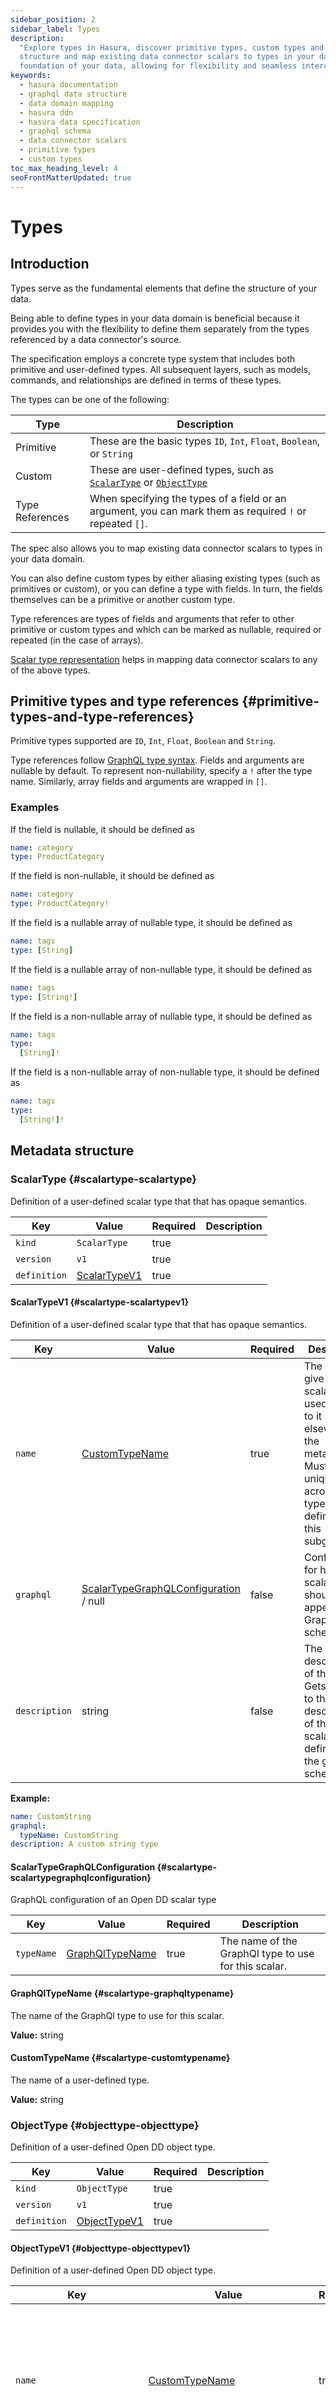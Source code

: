 ```yaml
---
sidebar_position: 2
sidebar_label: Types
description:
  "Explore types in Hasura, discover primitive types, custom types and container types. Learn how to define your data
  structure and map existing data connector scalars to types in your data domain. Understand how these elements form the
  foundation of your data, allowing for flexibility and seamless interconnection."
keywords:
  - hasura documentation
  - graphql data structure
  - data domain mapping
  - hasura ddn
  - hasura data specification
  - graphql schema
  - data connector scalars
  - primitive types
  - custom types
toc_max_heading_level: 4
seoFrontMatterUpdated: true
---
```


# Types

## Introduction

Types serve as the fundamental elements that define the structure of your data.

Being able to define types in your data domain is beneficial because it provides you with the flexibility to define them
separately from the types referenced by a data connector's source.

The specification employs a concrete type system that includes both primitive and user-defined types. All subsequent
layers, such as models, commands, and relationships are defined in terms of these types.

The types can be one of the following:

| Type            | Description                                                                                              |
| --------------- | -------------------------------------------------------------------------------------------------------- |
| Primitive       | These are the basic types `ID`, `Int`, `Float`, `Boolean`, or `String`                                   |
| Custom          | These are user-defined types, such as [`ScalarType`](#scalar-types) or [`ObjectType`](#object-types)     |
| Type References | When specifying the types of a field or an argument, you can mark them as required `!` or repeated `[]`. |

The spec also allows you to map existing data connector scalars to types in your data domain.

You can also define custom types by either aliasing existing types (such as primitives or custom), or you can define a
type with fields. In turn, the fields themselves can be a primitive or another custom type.

Type references are types of fields and arguments that refer to other primitive or custom types and which can be marked
as nullable, required or repeated (in the case of arrays).

[//]: # "TODO: Add reference to scalars 👇 when data connector are documented"

[Scalar type representation](#scalartype) helps in mapping data connector scalars to any of the above types.

## Primitive types and type references {#primitive-types-and-type-references}

Primitive types supported are `ID`, `Int`, `Float`, `Boolean` and `String`.

Type references follow [GraphQL type syntax](https://spec.graphql.org/June2018/#sec-Combining-List-and-Non-Null). Fields
and arguments are nullable by default. To represent non-nullability, specify a `!` after the type name. Similarly, array
fields and arguments are wrapped in `[]`.

### Examples

If the field is nullable, it should be defined as

```yaml
name: category
type: ProductCategory
```

If the field is non-nullable, it should be defined as

```yaml
name: category
type: ProductCategory!
```

If the field is a nullable array of nullable type, it should be defined as

```yaml
name: tags
type: [String]
```

If the field is a nullable array of non-nullable type, it should be defined as

```yaml
name: tags
type: [String!]
```

If the field is a non-nullable array of nullable type, it should be defined as

```yaml
name: tags
type:
  [String]!
```

If the field is a non-nullable array of non-nullable type, it should be defined as

```yaml
name: tags
type:
  [String!]!
```

## Metadata structure

### ScalarType {#scalartype-scalartype}

Definition of a user-defined scalar type that that has opaque semantics.

| Key          | Value                                    | Required | Description |
| ------------ | ---------------------------------------- | -------- | ----------- |
| `kind`       | `ScalarType`                             | true     |             |
| `version`    | `v1`                                     | true     |             |
| `definition` | [ScalarTypeV1](#scalartype-scalartypev1) | true     |             |

#### ScalarTypeV1 {#scalartype-scalartypev1}

Definition of a user-defined scalar type that that has opaque semantics.

| Key           | Value                                                                               | Required | Description                                                                                                                                 |
| ------------- | ----------------------------------------------------------------------------------- | -------- | ------------------------------------------------------------------------------------------------------------------------------------------- |
| `name`        | [CustomTypeName](#scalartype-customtypename)                                        | true     | The name to give this scalar type, used to refer to it elsewhere in the metadata. Must be unique across all types defined in this subgraph. |
| `graphql`     | [ScalarTypeGraphQLConfiguration](#scalartype-scalartypegraphqlconfiguration) / null | false    | Configuration for how this scalar type should appear in the GraphQL schema.                                                                 |
| `description` | string                                                                              | false    | The description of this scalar. Gets added to the description of the scalar's definition in the graphql schema.                             |

**Example:**

```yaml
name: CustomString
graphql:
  typeName: CustomString
description: A custom string type
```

#### ScalarTypeGraphQLConfiguration {#scalartype-scalartypegraphqlconfiguration}

GraphQL configuration of an Open DD scalar type

| Key        | Value                                          | Required | Description                                          |
| ---------- | ---------------------------------------------- | -------- | ---------------------------------------------------- |
| `typeName` | [GraphQlTypeName](#scalartype-graphqltypename) | true     | The name of the GraphQl type to use for this scalar. |

#### GraphQlTypeName {#scalartype-graphqltypename}

The name of the GraphQl type to use for this scalar.

**Value:** string

#### CustomTypeName {#scalartype-customtypename}

The name of a user-defined type.

**Value:** string

### ObjectType {#objecttype-objecttype}

Definition of a user-defined Open DD object type.

| Key          | Value                                    | Required | Description |
| ------------ | ---------------------------------------- | -------- | ----------- |
| `kind`       | `ObjectType`                             | true     |             |
| `version`    | `v1`                                     | true     |             |
| `definition` | [ObjectTypeV1](#objecttype-objecttypev1) | true     |             |

#### ObjectTypeV1 {#objecttype-objecttypev1}

Definition of a user-defined Open DD object type.

| Key                        | Value                                                                               | Required | Description                                                                                                                                                                                                                                                                                      |
| -------------------------- | ----------------------------------------------------------------------------------- | -------- | ------------------------------------------------------------------------------------------------------------------------------------------------------------------------------------------------------------------------------------------------------------------------------------------------ |
| `name`                     | [CustomTypeName](#objecttype-customtypename)                                        | true     | The name to give this object type, used to refer to it elsewhere in the metadata. Must be unique across all types defined in this subgraph.                                                                                                                                                      |
| `fields`                   | [[ObjectFieldDefinition](#objecttype-objectfielddefinition)]                        | true     | The list of fields defined for this object type.                                                                                                                                                                                                                                                 |
| `globalIdFields`           | [[FieldName](#objecttype-fieldname)]                                                | false    | The subset of fields that uniquely identify this object in the domain. Setting this property will automatically implement the GraphQL Relay Node interface for this object type and add an `id` global ID field. If setting this property, there must not be a field named `id` already present. |
| `graphql`                  | [ObjectTypeGraphQLConfiguration](#objecttype-objecttypegraphqlconfiguration) / null | false    | Configuration for how this object type should appear in the GraphQL schema.                                                                                                                                                                                                                      |
| `description`              | string                                                                              | false    | The description of the object. Gets added to the description of the object's definition in the graphql schema.                                                                                                                                                                                   |
| `dataConnectorTypeMapping` | [[DataConnectorTypeMapping](#objecttype-dataconnectortypemapping)]                  | false    | Mapping of this object type to corresponding object types in various data connectors.                                                                                                                                                                                                            |

**Example:**

```yaml
name: Author
fields:
  - name: author_id
    type: Int!
    description: The id of the author
  - name: first_name
    type: String
    description: The first name of the author
  - name: last_name
    type: String
    description: The last name of the author
description: An author of a book
globalIdFields:
  - author_id
graphql:
  typeName: Author
dataConnectorTypeMapping:
  - dataConnectorName: my_db
    dataConnectorObjectType: author
    fieldMapping:
      author_id:
        column:
          name: id
```

#### DataConnectorTypeMapping {#objecttype-dataconnectortypemapping}

This defines the mapping of the fields of an object type to the corresponding columns of an object type in a data
connector.

| Key                       | Value                                              | Required | Description |
| ------------------------- | -------------------------------------------------- | -------- | ----------- |
| `dataConnectorName`       | [DataConnectorName](#objecttype-dataconnectorname) | true     |             |
| `dataConnectorObjectType` | string                                             | true     |             |
| `fieldMapping`            | [FieldMapping](#objecttype-fieldmapping)           | false    |             |

#### FieldMapping {#objecttype-fieldmapping}

| Key           | Value                                                | Required | Description |
| ------------- | ---------------------------------------------------- | -------- | ----------- |
| `<customKey>` | [ObjectFieldMapping](#objecttype-objectfieldmapping) | false    |             |

#### ObjectFieldMapping {#objecttype-objectfieldmapping}

Source field directly maps to some column in the data connector.

| Key      | Value                                                | Required | Description |
| -------- | ---------------------------------------------------- | -------- | ----------- |
| `column` | [ColumnFieldMapping](#objecttype-columnfieldmapping) | true     |             |

#### ColumnFieldMapping {#objecttype-columnfieldmapping}

The target column in a data connector object that a source field maps to.

| Key    | Value  | Required | Description                   |
| ------ | ------ | -------- | ----------------------------- |
| `name` | string | true     | The name of the target column |

#### DataConnectorName {#objecttype-dataconnectorname}

The name of a data connector.

**Value:** string

#### ObjectTypeGraphQLConfiguration {#objecttype-objecttypegraphqlconfiguration}

GraphQL configuration of an Open DD object type.

| Key             | Value                                                 | Required | Description                                                                                             |
| --------------- | ----------------------------------------------------- | -------- | ------------------------------------------------------------------------------------------------------- |
| `typeName`      | [GraphQlTypeName](#objecttype-graphqltypename) / null | false    | The name to use for the GraphQL type representation of this object type when used in an output context. |
| `inputTypeName` | [GraphQlTypeName](#objecttype-graphqltypename) / null | false    | The name to use for the GraphQL type representation of this object type when used in an input context.  |

#### GraphQlTypeName {#objecttype-graphqltypename}

**Value:** string

#### ObjectFieldDefinition {#objecttype-objectfielddefinition}

The definition of a field in a user-defined object type.

| Key           | Value                                       | Required | Description                                                                                                                                                   |
| ------------- | ------------------------------------------- | -------- | ------------------------------------------------------------------------------------------------------------------------------------------------------------- |
| `name`        | [FieldName](#objecttype-fieldname)          | true     | The name of the field. This name is used both when referring to the field elsewhere in the metadata and when creating the corresponding GraphQl type.         |
| `type`        | [TypeReference](#objecttype-typereference)  | true     | The type of this field. This uses the GraphQL syntax to represent field types and must refer to one of the inbuilt OpenDd types or another user-defined type. |
| `description` | string                                      | false    | The description of this field. Gets added to the description of the field's definition in the graphql schema.                                                 |
| `deprecated`  | [Deprecated](#objecttype-deprecated) / null | false    | Whether this field is deprecated. If set, the deprecation status is added to the field's graphql schema.                                                      |

#### Deprecated {#objecttype-deprecated}

OpenDd configuration to indicate whether an object type field, relationship, model root field or command root field is
deprecated.

| Key      | Value  | Required | Description                 |
| -------- | ------ | -------- | --------------------------- |
| `reason` | string | false    | The reason for deprecation. |

#### TypeReference {#objecttype-typereference}

A reference to an Open DD type including nullable values and arrays. Suffix '!' to indicate a non-nullable reference,
and wrap in '[]' to indicate an array. Eg: '[String!]!' is a non-nullable array of non-nullable strings.

**Value:** string

#### FieldName {#objecttype-fieldname}

The name of a field in a user-defined object type.

**Value:** string

#### CustomTypeName {#objecttype-customtypename}

The name of a user-defined type.

**Value:** string

### ObjectBooleanExpressionType {#objectbooleanexpressiontype-objectbooleanexpressiontype}

Definition of a type representing a boolean expression on an Open DD object type.

| Key          | Value                                                                                       | Required | Description |
| ------------ | ------------------------------------------------------------------------------------------- | -------- | ----------- |
| `kind`       | `ObjectBooleanExpressionType`                                                               | true     |             |
| `version`    | `v1`                                                                                        | true     |             |
| `definition` | [ObjectBooleanExpressionTypeV1](#objectbooleanexpressiontype-objectbooleanexpressiontypev1) | true     |             |

#### ObjectBooleanExpressionTypeV1 {#objectbooleanexpressiontype-objectbooleanexpressiontypev1}

Definition of a type representing a boolean expression on an Open DD object type.

| Key                       | Value                                                                                                                                  | Required | Description                                                                                                                                                    |
| ------------------------- | -------------------------------------------------------------------------------------------------------------------------------------- | -------- | -------------------------------------------------------------------------------------------------------------------------------------------------------------- |
| `name`                    | [CustomTypeName](#objectbooleanexpressiontype-customtypename)                                                                          | true     | The name to give this object boolean expression type, used to refer to it elsewhere in the metadata. Must be unique across all types defined in this subgraph. |
| `objectType`              | [CustomTypeName](#objectbooleanexpressiontype-customtypename)                                                                          | true     | The name of the object type that this boolean expression applies to.                                                                                           |
| `dataConnectorName`       | [DataConnectorName](#objectbooleanexpressiontype-dataconnectorname)                                                                    | true     | The data connector this boolean expression type is based on.                                                                                                   |
| `dataConnectorObjectType` | string                                                                                                                                 | true     | The object type in the data connector's schema this boolean expression type is based on.                                                                       |
| `comparableFields`        | [[ComparableField](#objectbooleanexpressiontype-comparablefield)]                                                                      | true     | The list of fields of the object type that can be used for comparison when evaluating this boolean expression.                                                 |
| `graphql`                 | [ObjectBooleanExpressionTypeGraphQlConfiguration](#objectbooleanexpressiontype-objectbooleanexpressiontypegraphqlconfiguration) / null | false    | Configuration for how this object type should appear in the GraphQL schema.                                                                                    |

**Example:**

```yaml
name: AuthorBoolExp
objectType: Author
dataConnectorName: my_db
dataConnectorObjectType: author
comparableFields:
  - fieldName: article_id
    operators:
      enableAll: true
  - fieldName: title
    operators:
      enableAll: true
  - fieldName: author_id
    operators:
      enableAll: true
graphql:
  typeName: Author_bool_exp
```

#### ObjectBooleanExpressionTypeGraphQlConfiguration {#objectbooleanexpressiontype-objectbooleanexpressiontypegraphqlconfiguration}

GraphQL configuration of an Open DD boolean expression type.

| Key        | Value                                                           | Required | Description                                                                          |
| ---------- | --------------------------------------------------------------- | -------- | ------------------------------------------------------------------------------------ |
| `typeName` | [GraphQlTypeName](#objectbooleanexpressiontype-graphqltypename) | true     | The name to use for the GraphQL type representation of this boolean expression type. |

#### GraphQlTypeName {#objectbooleanexpressiontype-graphqltypename}

The name to use for the GraphQL type representation of this boolean expression type.

**Value:** string

#### ComparableField {#objectbooleanexpressiontype-comparablefield}

| Key         | Value                                                                   | Required | Description |
| ----------- | ----------------------------------------------------------------------- | -------- | ----------- |
| `fieldName` | [FieldName](#objectbooleanexpressiontype-fieldname)                     | true     |             |
| `operators` | [EnableAllOrSpecific](#objectbooleanexpressiontype-enableallorspecific) | true     |             |

#### EnableAllOrSpecific {#objectbooleanexpressiontype-enableallorspecific}

**Must have exactly one of the following fields:**

| Key              | Value    | Required | Description |
| ---------------- | -------- | -------- | ----------- |
| `enableAll`      | boolean  | false    |             |
| `enableSpecific` | [string] | false    |             |

#### FieldName {#objectbooleanexpressiontype-fieldname}

The name of a field in a user-defined object type.

**Value:** string

#### DataConnectorName {#objectbooleanexpressiontype-dataconnectorname}

The name of a data connector.

**Value:** string

#### CustomTypeName {#objectbooleanexpressiontype-customtypename}

The name of a user-defined type.

**Value:** string

